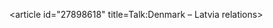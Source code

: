 <article id="27898618" title=Talk:Denmark – Latvia relations>
	<talkpage id="27898618" title="Talk:Denmark – Latvia relations">
{{WikiProject Denmark}}
{{WikiProject Latvia}}
	</talkpage>
</article>